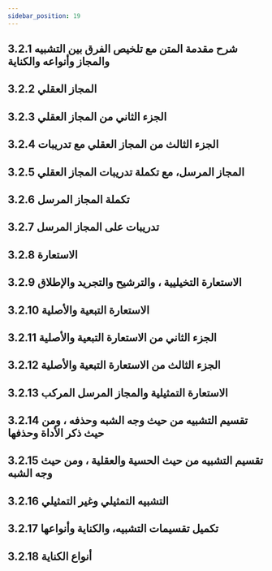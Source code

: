 ```yaml
---
sidebar_position: 19
---
```


## 3.2.1 شرح مقدمة المتن مع تلخيص الفرق بين التشبيه والمجاز وأنواعه والكناية
<YouTube youTubeId='9N33ntD-VdM' />

## 3.2.2 المجاز العقلي
<YouTube youTubeId='f-pNGlNrQLw' />

## 3.2.3 الجزء الثاني من المجاز العقلي
<YouTube youTubeId='eINPq24gL3E' />

## 3.2.4 الجزء الثالث من المجاز العقلي مع تدريبات
<YouTube youTubeId='ifk2c4O0K_8' />

## 3.2.5 المجاز المرسل، مع تكملة تدريبات المجاز العقلي
<YouTube youTubeId='q3BzTlhKzI8' />

## 3.2.6 تكملة المجاز المرسل
<YouTube youTubeId='ErMZm8rpq7g' />

## 3.2.7  تدريبات على المجاز المرسل
<YouTube youTubeId='gyNT-Q6CedU' />

## 3.2.8 الاستعارة
<YouTube youTubeId='uecZ9S0rVZQ' />

## 3.2.9 الاستعارة التخيليية ، والترشيح والتجريد والإطلاق
<YouTube youTubeId='ki6fMWq0N6o' />

## 3.2.10 الاستعارة التبعية والأصلية
<YouTube youTubeId='_I0vvpYOQRo' />

## 3.2.11 الجزء الثاني من الاستعارة التبعية والأصلية
<YouTube youTubeId='_xnyaWPQCDw' />

## 3.2.12 الجزء الثالث من الاستعارة التبعية والأصلية
<YouTube youTubeId='EV0SNv_fk7w' />

## 3.2.13 الاستعارة التمثيلية والمجاز المرسل المركب
<YouTube youTubeId='2pS11hld8Vg' />

## 3.2.14 تقسيم التشبيه من حيث وجه الشبه وحذفه ، ومن حيث ذكر الأداة وحذفها
<YouTube youTubeId='lSWBJrD4tXY' />

## 3.2.15 تقسيم التشبيه من حيث الحسية والعقلية ، ومن حيث وجه الشبه
<YouTube youTubeId='rJ8jV_BAj6w' />

## 3.2.16 التشبيه التمثيلي وغير التمثيلي
<YouTube youTubeId='6A87qDCv230' />

## 3.2.17 تكميل تقسيمات التشبيه، والكناية وأنواعها
<YouTube youTubeId='o_6ObUayuOo' />

## 3.2.18 أنواع الكناية
<YouTube youTubeId='K4RDYchpZ1Y' />
